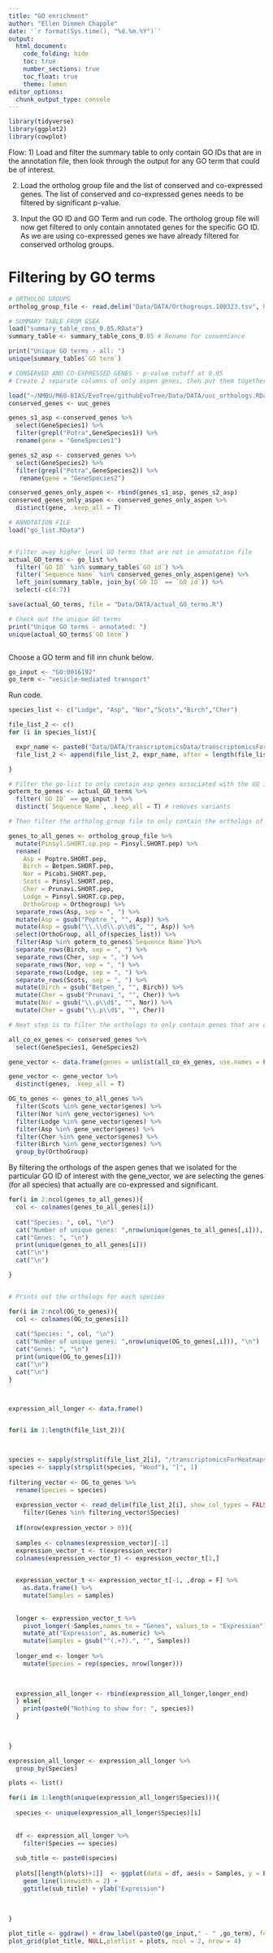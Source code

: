 ```yaml
---
title: "GO enrichment"
author: "Ellen Dimmen Chapple"
date: '`r format(Sys.time(), "%d.%m.%Y")`'
output: 
  html_document:
    code_folding: hide
    toc: true
    number_sections: true
    toc_float: true
    theme: lumen
editor_options:
  chunk_output_type: console
---
```




```r

library(tidyverse)
library(ggplot2)
library(cowplot)

```


Flow: 
1) Load and filter the summary table to only contain GO IDs that are in the annotation file, then look through the output for any GO term that could be of interest.

2) Load the ortholog group file and the list of conserved and co-expressed genes. The list of conserved and co-expressed genes needs to be filtered by significant p-value.

3) Input the GO ID and GO Term and run code. The ortholog group file will now get filtered to only contain annotated genes for the specific GO ID. As we are using co-expressed genes we have already filtered for conserved ortholog groups.

# Filtering by GO terms

```r

# ORTHOLOG GROUPS
ortholog_group_file <- read.delim("Data/DATA/Orthogroups.100323.tsv", header = TRUE, sep = "\t")

# SUMMARY TABLE FROM GSEA
load("summary_table_cons_0.05.RData")
summary_table <- summary_table_cons_0.05 # Rename for conveniance 

print("Unique GO terms - all: ")
unique(summary_table$`GO term`)

# CONSERVED AND CO-EXPRESSED GENES - p-value cutoff at 0.05
# Create 2 separate columns of only aspen genes, then put them together to create one long column. Then remove the duplicated genes.

load("~/NMBU/M60-BIAS/EvoTree/githubEvoTree/Data/DATA/uuc_orthologs.RData")
conserved_genes <- uuc_genes

genes_s1_asp <-conserved_genes %>% 
  select(GeneSpecies1) %>% 
  filter(grepl("Potra",GeneSpecies1)) %>% 
  rename(gene = "GeneSpecies1")

genes_s2_asp <- conserved_genes %>% 
  select(GeneSpecies2) %>% 
  filter(grepl("Potra",GeneSpecies2)) %>% 
   rename(gene = "GeneSpecies2")

conserved_genes_only_aspen <- rbind(genes_s1_asp, genes_s2_asp)
conserved_genes_only_aspen <- conserved_genes_only_aspen %>% 
  distinct(gene, .keep_all = T)

# ANNOTATION FILE
load("go_list.RData")


# Filter away higher level GO terms that are not in annotation file
actual_GO_terms <- go_list %>% 
  filter(`GO ID` %in% summary_table$`GO id`) %>% 
  filter(`Sequence Name` %in% conserved_genes_only_aspen$gene) %>% 
  left_join(summary_table, join_by(`GO ID` == `GO id`)) %>% 
  select(-c(4:7))

save(actual_GO_terms, file = "Data/DATA/actual_GO_terms.R")

# Check out the unique GO terms
print("Unique GO terms - annotated: ")
unique(actual_GO_terms$`GO term`)



```


Choose a GO term and fill inn chunk below.

```r
go_input <- "GO:0016192"
go_term <- "vesicle-mediated transport"

```


Run code.



```r
species_list <- c("Lodge", "Asp", "Nor","Scots","Birch","Cher")

file_list_2 <- c()
for (i in species_list){

  expr_name <- paste0("Data/DATA/transcriptomicsData/transcriptomicsForHeatmaps/",i,"Wood_transcriptomics_hm.txt")
  file_list_2 <- append(file_list_2, expr_name, after = length(file_list_2))

}


```



```r

# Filter the go-list to only contain asp genes associated with the GO id
goterm_to_genes <- actual_GO_terms %>% 
  filter(`GO ID` == go_input ) %>% 
  distinct(`Sequence Name`, .keep_all = T) # removes variants

# Then filter the ortholog group file to only contain the orthologs of the aspen genes associated with the GO ID we have as input.

genes_to_all_genes <- ortholog_group_file %>%  
  mutate(Pinsyl.SHORT.cp.pep = Pinsyl.SHORT.pep) %>% 
  rename(
    Asp = Poptre.SHORT.pep,
    Birch = Betpen.SHORT.pep,
    Nor = Picabi.SHORT.pep,
    Scots = Pinsyl.SHORT.pep,
    Cher = Prunavi.SHORT.pep,
    Lodge = Pinsyl.SHORT.cp.pep,
    OrthoGroup = Orthogroup) %>%   
  separate_rows(Asp, sep = ", ") %>% 
  mutate(Asp = gsub("Poptre_", "", Asp)) %>%
  mutate(Asp = gsub("\\.\\d\\.p\\d$", "", Asp)) %>% 
  select(OrthoGroup, all_of(species_list)) %>% 
  filter(Asp %in% goterm_to_genes$`Sequence Name`)%>% 
  separate_rows(Birch, sep = ", ") %>%
  separate_rows(Cher, sep = ", ") %>% 
  separate_rows(Nor, sep = ", ") %>% 
  separate_rows(Lodge, sep = ", ") %>% 
  separate_rows(Scots, sep = ", ") %>% 
  mutate(Birch = gsub("Betpen_", "", Birch)) %>%
  mutate(Cher = gsub("Prunavi_", "", Cher)) %>%
  mutate(Nor = gsub("\\.p\\d$", "", Nor)) %>%
  mutate(Cher = gsub("\\.p\\d$", "", Cher)) 

# Next step is to filter the orthologs to only contain genes that are co-expressed.

all_co_ex_genes <- conserved_genes %>% 
  select(GeneSpecies1, GeneSpecies2)

gene_vector <- data.frame(genes = unlist(all_co_ex_genes, use.names = FALSE))

gene_vector <- gene_vector %>% 
  distinct(genes, .keep_all = T)

OG_to_genes <- genes_to_all_genes %>% 
  filter(Scots %in% gene_vector$genes) %>% 
  filter(Nor %in% gene_vector$genes) %>% 
  filter(Lodge %in% gene_vector$genes) %>% 
  filter(Asp %in% gene_vector$genes) %>% 
  filter(Cher %in% gene_vector$genes) %>% 
  filter(Birch %in% gene_vector$genes) %>% 
  group_by(OrthoGroup) 

```


By filtering the orthologs of the aspen genes that we isolated for the particular GO ID of interest with the gene_vector, we are selecting the genes (for all species) that actually are co-expressed and significant.


```r

for(i in 2:ncol(genes_to_all_genes)){
  col <- colnames(genes_to_all_genes[i])
  
  cat("Species: ", col, "\n")
  cat("Number of unique genes: ",nrow(unique(genes_to_all_genes[,i])), "\n")
  cat("Genes: ", "\n")
  print(unique(genes_to_all_genes[i]))
  cat("\n")
  cat("\n")

}


# Prints out the orthologs for each species

for(i in 2:ncol(OG_to_genes)){
  col <- colnames(OG_to_genes[i])
  
  cat("Species: ", col, "\n")
  cat("Number of unique genes: ",nrow(unique(OG_to_genes[,i])), "\n")
  cat("Genes: ", "\n")
  print(unique(OG_to_genes[i]))
  cat("\n")
  cat("\n")
}




```




```r

expression_all_longer <- data.frame() 


for(i in 1:length(file_list_2)){

  

species <- sapply(strsplit(file_list_2[i], "/transcriptomicsForHeatmaps/"), "[",2)
species <- sapply(strsplit(species, "Wood"), "[", 1)    
  
filtering_vector <- OG_to_genes %>% 
  rename(Species = species)
  
  expression_vector <- read_delim(file_list_2[i], show_col_types = FALSE)  %>%     select(Genes, contains("1.")) %>% 
    filter(Genes %in% filtering_vector$Species)
  
  if(nrow(expression_vector > 0)){
    
  samples <- colnames(expression_vector)[-1]
  expression_vector_t <- t(expression_vector) 
  colnames(expression_vector_t) <- expression_vector_t[1,]
  

  expression_vector_t <- expression_vector_t[-1, ,drop = F] %>% 
    as.data.frame() %>%
    mutate(Samples = samples) 
  
  
  longer <- expression_vector_t %>% 
    pivot_longer(-Samples,names_to = "Genes", values_to = "Expression") %>% 
    mutate_at("Expression", as.numeric) %>% 
    mutate(Samples = gsub("^(.+?).", "", Samples)) 
  
  longer_end <- longer %>% 
    mutate(Species = rep(species, nrow(longer)))
  

  
  expression_all_longer <- rbind(expression_all_longer,longer_end)
  } else{
    print(paste0("Nothing to show for: ", species))
  }

  
  
}

expression_all_longer <- expression_all_longer %>% 
  group_by(Species)

plots <- list()

for(i in 1:length(unique(expression_all_longer$Species))){
  
  species <- unique(expression_all_longer$Species)[i]
  
  
  df <- expression_all_longer %>% 
    filter(Species == species)
  
  sub_title <- paste0(species)
  
  plots[[length(plots)+1]]  <- ggplot(data = df, aes(x = Samples, y = Expression, col = Genes ,group = Genes)) +
    geom_line(linewidth = 2) +
    ggtitle(sub_title) + ylab("Expression")
  
  
  
}

```

```r

plot_title <- ggdraw() + draw_label(paste0(go_input," - " ,go_term), fontface='bold')
plot_grid(plot_title, NULL,plotlist = plots, ncol = 2, nrow = 4) 

```











